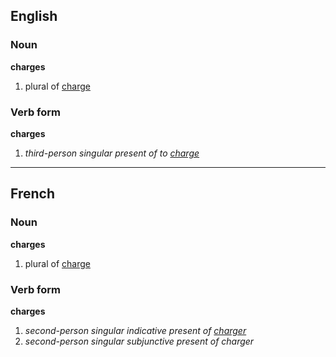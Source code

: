 ==English==
===Noun===
'''charges'''

# plural of [[charge]]

===Verb form===
'''charges'''

# ''third-person singular present of to [[charge]]''

----

==French==
===Noun===
'''charges'''

# plural of [[charge]]

===Verb form===
'''charges'''

# ''second-person singular indicative present of [[charger]]''
# ''second-person singular subjunctive present of charger''
